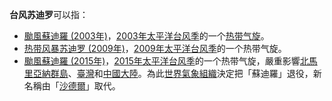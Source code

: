 {{NoteTA
|G1=TyphoonNew
|G2=TyphoonOld
|G3=Weather
}}
'''台风苏迪罗'''可以指：

* [[颱風蘇迪羅_(2003年)|颱風蘇迪羅 (2003年)]]，[[2003年太平洋台风季|2003年太平洋台风季]]的一个[[热带气旋|热带气旋]]。
* [[热带风暴苏迪罗_(2009年)|热带风暴苏迪罗 (2009年)]]，[[2009年太平洋台风季|2009年太平洋台风季]]的一个热带气旋。
* [[颱風蘇迪羅_(2015年)|颱風蘇迪羅 (2015年)]]，[[2015年太平洋台风季|2015年太平洋台风季]]的一个热带气旋，嚴重影響[[北馬里亞納群島|北馬里亞納群島]]、[[臺灣|臺灣]]和[[中國大陸|中國大陸]]。為此[[世界氣象組織|世界氣象組織]]決定把「蘇迪羅」退役，新名稱由「[[颱風沙德爾|沙德爾]]」取代。

{{消歧义|cat=热带气旋消歧义}}

{{太平洋颱風季熱帶氣旋名單}}